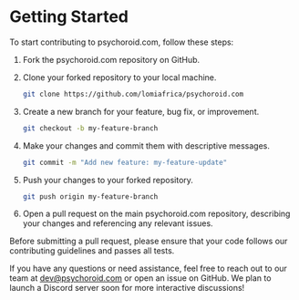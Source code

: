 # Getting Started

To start contributing to psychoroid.com, follow these steps:

1. Fork the psychoroid.com repository on GitHub.

2. Clone your forked repository to your local machine.
   ```bash
   git clone https://github.com/lomiafrica/psychoroid.com
   ```
3. Create a new branch for your feature, bug fix, or improvement.
   ```bash
   git checkout -b my-feature-branch
   ```
4. Make your changes and commit them with descriptive messages.
   ```bash
   git commit -m "Add new feature: my-feature-update"
   ```
5. Push your changes to your forked repository.
   ```bash
   git push origin my-feature-branch
   ```
6. Open a pull request on the main psychoroid.com repository, describing your changes and referencing any relevant issues.

Before submitting a pull request, please ensure that your code follows our contributing guidelines and passes all tests.

If you have any questions or need assistance, feel free to reach out to our team at [dev@psychoroid.com](mailto:dev@psychoroid.com) or open an issue on GitHub. We plan to launch a Discord server soon for more interactive discussions!